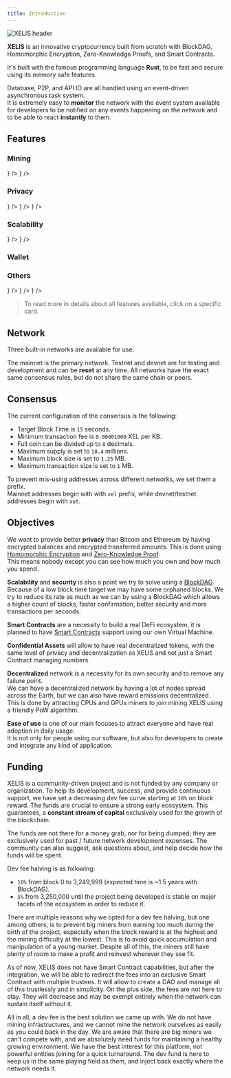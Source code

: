 ```yaml
---
title: Introduction
---
```



![XELIS header](/header.png)

**XELIS** is an innovative cryptocurrency built from scratch with BlockDAG, Homomorphic Encryption, Zero-Knowledge Proofs, and Smart Contracts.

It's built with the famous programming language **Rust**, to be fast and secure using its memory safe features.

Database, P2P, and API IO are all handled using an event-driven asynchronous task system.<br/>
It is extremely easy to **monitor** the network with the event system available for developers to be notified on any events happening on the network and to be able to react **instantly** to them.

## Features

### Mining

<Cards>
  <Card 
    title="Difficulty Adjustment" 
    subtitle="Using Kalman Filter to rapidely converge network hashrate and filter misleading fluctuations." 
    href="/features/mining/difficulty-adjustment"
    icon={<Icons.Graph />}
  />
  <Card 
    title="XELIS Hash" 
    subtitle="A new CPU/GPU friendly algorythm resistant to FPGAs/ASIC." 
    href="/features/mining/xelis-hash"
    icon={<Icons.Mining />}
  />
</Cards>

### Privacy

<Cards>
  <Card 
    title="Homomorphic Encryption" 
    subtitle="Enabled using ElGamal to provide privacy on transferred amounts and balances." 
    href="/features/privacy/homomorphic-encryption"
    icon={<Icons.Encryption />}
  />
  <Card 
    title="Zero-Knowledge Proof" 
    subtitle="Prove that transferred encrypted amount are valid without revealing." 
    href="/features/privacy/zero-knowledge-proof"
    icon={<Icons.ReceiptCheck />}
  />
  <Card 
    title="Confidential Assets" 
    subtitle="Create your own native token fully compatible with all services." 
    href="/features/privacy/confidential-assets"
    icon={<Icons.Incognito />}
  />
</Cards>

### Scalability

<Cards>
  <Card 
    title="BlockDAG" 
    subtitle="Mutliple block at the same height to improve scalability and security of the network." 
    href="/features/scalability/blockdag"
    icon={<Icons.BlockGraph />}
  />
  <Card 
    title="Client Protocol" 
    subtitle="Allows accepting same transaction in multiple blocks without double spending." 
    href="/features/scalability/client-protocol"
    icon={<Icons.Protocol />}
  />
</Cards>

### Wallet

<Cards>
  <Card 
    title="ECDLP" 
    subtitle="" 
    href="/features/wallet/ecdlp" 
  />
  <Card 
    title="Extra Data" 
    subtitle="" 
    href="/features/wallet/extra-data" 
  />
  <Card 
    title="Integrated Address" 
    subtitle="" 
    href="/features/wallet/integrated-address" 
  />
  <Card 
    title="XSWD" 
    subtitle="" 
    href="/features/wallet/xswd" 
  />
  <Card 
    title="Encrypted Storage" 
    subtitle="" 
    href="/features/wallet/encrypted-storage" 
  />
</Cards>

### Others

<Cards>
  <Card 
    title="P2P Encrypted Network" 
    subtitle="Prevent any network traffic analysis and provide better privacy." 
    href="/features/p2p-encrypted-network"
    icon={<Icons.NodeConnections />}
  />
  <Card 
    title="Smart Contracts" 
    subtitle="Easily code and create decentralized programs." 
    href="/features/smart-contracts"
    icon={<Icons.Code />}
  />
  <Card 
    title="Transaction Fees" 
    subtitle="Strict fees to avoid blockchain abuse." 
    href="/features/transaction-fees"
    icon={<Icons.Coins />}
  />
</Cards>

> To read more in details about all features available, click on a specific card.

## Network

Three built-in networks are available for use.
<Cards>
  <Card 
    title="Mainnet" 
    subtitle="The Mainnet was launched on April 20, 2024, at 3PM UTC." 
    href="https://explorer.xelis.io/" 
  />
  <Card 
    title="Testnet" 
    subtitle="Currently running for public testing and development." 
    href="https://testnet-explorer.xelis.io/"
  />
  <Card 
    title="Devnet" 
    subtitle="This network is used for local development purpose where you want to create your own local chain." 
    href="https://github.com/xelis-project/xelis-blockchain/tree/dev" 
  />
</Cards>

The mainnet is the primary network. Testnet and devnet are for testing and development and can be **reset** at any time. 
All networks have the exact same consensus rules, but do not share the same chain or peers.  

## Consensus

The current configuration of the consensus is the following:
- Target Block Time is `15` seconds.
- Minimum transaction fee is `0.00001000` XEL per KB.
- Full coin can be divided up to `8` decimals.
- Maximum supply is set to `18.4` millions.
- Maximum block size is set to `1.25` MB.
- Maximum transaction size is set to `1` MB.

To prevent mis-using addresses across different networks, we set them a prefix.<br/>
Mainnet addresses begin with with `xel` prefix, while devnet/testnet addresses begin with `xet`.

## Objectives

We want to provide better **privacy** than Bitcoin and Ethereum by having encrypted balances and encrypted transferred amounts.
This is done using [Homomorphic Encryption](/features/privacy/homomorphic-encryption) and [Zero-Knowledge Proof](/features/privacy/zero-knowledge-proof).<br/>
This means nobody except you can see how much you own and how much you spend.

**Scalability** and **security** is also a point we try to solve using a [BlockDAG](/features/scalability/blockdag).<br/>
Because of a low block time target we may have some orphaned blocks.
We try to reduce its rate as much as we can by using a BlockDAG which allows a higher count of blocks, faster confirmation, better security and more transactions per seconds.

**Smart Contracts** are a necessity to build a real DeFi ecosystem, it is planned to have [Smart Contracts](/features/smart-contracts) support using our own Virtual Machine. 

**Confidential Assets** will allow to have real decentralized tokens, with the same level of privacy and decentralization as XELIS and not just a Smart Contract managing numbers.

**Decentralized** network is a necessity for its own security and to remove any failure point.<br/>
We can have a decentralized network by having a lot of nodes spread across the Earth, but we can also have reward emissions decentralized.
This is done by attracting CPUs and GPUs miners to join mining XELIS using a friendly PoW algorithm.

**Ease of use** is one of our main focuses to attract everyone and have real adoption in daily usage.<br/>
It is not only for people using our software, but also for developers to create and integrate any kind of application.

## Funding

XELIS is a community-driven project and is not funded by any company or organization. 
To help its development, success, and provide continuous support, we have set a decreasing dev fee curve starting at `10%` on block reward.
The funds are crucial to ensure a strong early ecosystem. This guarantees, a **constant stream of capital** exclusively used for the growth of the blockchain.

The funds are not there for a money grab, nor for being dumped; they are exclusively used for past / future network development expenses.
The community can also suggest, ask questions about, and help decide how the funds will be spent.  

Dev fee halving is as following:

- `10%` from block 0 to 3,249,999 (expected time is ~1.5 years with BlockDAG).
- `5%` from 3,250,000 until the project being developed is stable on major facets of the ecosystem in order to reduce it.

There are multiple reasons why we opted for a dev fee halving, but one among others, is to prevent big miners from earning 
too much during the birth of the project, especially when the block reward is at the highest and the mining difficulty at the lowest. 
This is to avoid quick accumulation and manipulation of a young market. Despite all of this, the miners still have plenty of room 
to make a profit and reinvest wherever they see fit.

As of now, XELIS does not have Smart Contract capabilities, but after the integration, we will be able to redirect the fees into an exclusive Smart Contract
with multiple trustees. It will allow to create a DAO and manage all of this trustlessly and in simplicity.
On the plus side, the fees are not here to stay. They will decrease and may be exempt entirely when the network can sustain itself without it.

All in all, a dev fee is the best solution we came up with. We do not have mining infrastructures, and we cannot mine the network
ourselves as easily as you could back in the day. We are aware that there are big miners we can't compete with, and we absolutely need
funds for maintaining a healthy growing environment. We have the best interest for this platform, not powerful entities 
joining for a quick turnaround. The dev fund is here to keep us in the same playing field as them, 
and inject back exactly where the network needs it.
